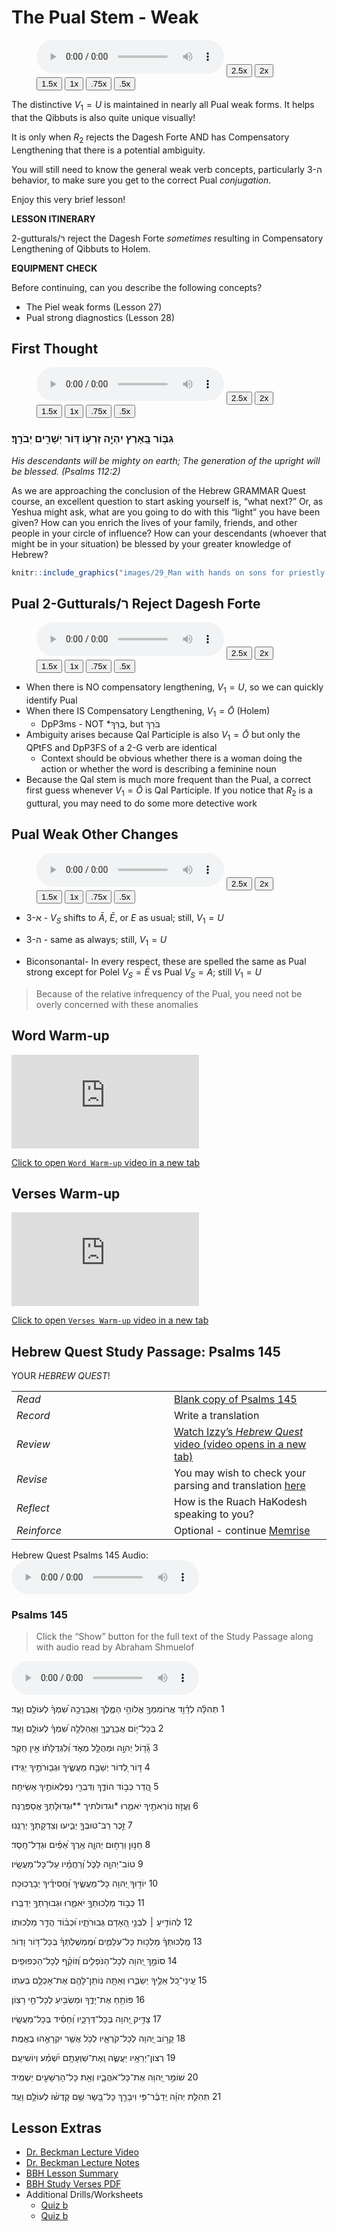 # The Pual Stem - Weak {.Dp-w}

::: {.infobox .sound}
<figure><audio id="myAudio" controls  src="./images/29.0.0.intro.m4a">
Your browser does not support the <code>audio</code> element.</audio>
<button onclick="setPlaySpeed25()" type="button">2.5x</button> <button onclick="setPlaySpeed2()" type="button">2x</button> <button onclick="setPlaySpeed15()" type="button">1.5x</button> <button onclick="setPlaySpeed1()" type="button">1x</button> <button onclick="setPlaySpeed075()" type="button">.75x</button> <button onclick="setPlaySpeed05()" type="button">.5x</button> 
<script>
var x = document.getElementById("myAudio");
function setPlaySpeed05() { x.playbackRate = 0.5; x.play();}
function setPlaySpeed075() {x.playbackRate = 0.75; x.play();} 
function setPlaySpeed1() {x.playbackRate = 1; x.play();}
function setPlaySpeed15() {x.playbackRate = 1.5; x.play();} 
function setPlaySpeed2() {x.playbackRate = 2; x.play();} 
function setPlaySpeed25() {x.playbackRate = 2.5;x.play();} 
</script> </figure>
:::

The distinctive $V_1 = U$ is maintained in nearly all Pual weak forms.  It helps that the Qibbuts is also quite unique visually! 

It is only when $R_2$ rejects the Dagesh Forte AND has Compensatory Lengthening that there is a potential ambiguity.

You will still need to know the general weak verb concepts, particularly 3-ה behavior, to make sure you get to the correct Pual _conjugation_.

Enjoy this very brief lesson!


::: {.box .map}
__LESSON ITINERARY__

2-gutturals/ר reject the Dagesh Forte _sometimes_ resulting in Compensatory Lengthening of Qibbuts to Holem.
:::

::: {.box .stop}
__EQUIPMENT CHECK__

Before continuing, can you describe the following concepts?

* The Piel weak forms (Lesson 27)
* Pual strong diagnostics (Lesson 28)
:::

## First Thought {-}


::: {.infobox .sound}
<figure><audio id="myAudio" controls  src="./images/29.0.1-3.Psalms112.2.mp3">
Your browser does not support the <code>audio</code> element.</audio>
<button onclick="setPlaySpeed25()" type="button">2.5x</button> <button onclick="setPlaySpeed2()" type="button">2x</button> <button onclick="setPlaySpeed15()" type="button">1.5x</button> <button onclick="setPlaySpeed1()" type="button">1x</button> <button onclick="setPlaySpeed075()" type="button">.75x</button> <button onclick="setPlaySpeed05()" type="button">.5x</button> 
<script>
var x = document.getElementById("myAudio");
function setPlaySpeed05() { x.playbackRate = 0.5; x.play();}
function setPlaySpeed075() {x.playbackRate = 0.75; x.play();} 
function setPlaySpeed1() {x.playbackRate = 1; x.play();}
function setPlaySpeed15() {x.playbackRate = 1.5; x.play();} 
function setPlaySpeed2() {x.playbackRate = 2; x.play();} 
function setPlaySpeed25() {x.playbackRate = 2.5;x.play();} 
</script> </figure>
:::

### <span class="he">גִּבּ֣וֹר בָּ֭אָרֶץ יִהְיֶ֣ה זַרְע֑וֹ דּ֭וֹר יְשָׁרִ֣ים יְבֹרָֽךְ׃</span> {-}

*His descendants will be mighty on earth; The generation of the upright will be blessed. (Psalms 112:2)*

As we are approaching the conclusion of the Hebrew GRAMMAR Quest course, an excellent question to start asking yourself is, "what next?" Or, as Yeshua might ask, what are you going to do with this "light" you have been given?  How can you enrich the lives of your family, friends, and other people in your circle of influence?  How can your descendants (whoever that might be in your situation) be blessed by your greater knowledge of Hebrew?


```r

knitr::include_graphics("images/29_Man with hands on sons for priestly blessing, tb092302202.jpg")
``` 




## Pual 2-Gutturals/ר Reject Dagesh Forte

::: {.infobox .sound}
<figure><audio id="myAudio" controls  src="./images/29.1.m4a">
Your browser does not support the <code>audio</code> element.</audio>
<button onclick="setPlaySpeed25()" type="button">2.5x</button> <button onclick="setPlaySpeed2()" type="button">2x</button> <button onclick="setPlaySpeed15()" type="button">1.5x</button> <button onclick="setPlaySpeed1()" type="button">1x</button> <button onclick="setPlaySpeed075()" type="button">.75x</button> <button onclick="setPlaySpeed05()" type="button">.5x</button> 
<script>
var x = document.getElementById("myAudio");
function setPlaySpeed05() { x.playbackRate = 0.5; x.play();}
function setPlaySpeed075() {x.playbackRate = 0.75; x.play();} 
function setPlaySpeed1() {x.playbackRate = 1; x.play();}
function setPlaySpeed15() {x.playbackRate = 1.5; x.play();} 
function setPlaySpeed2() {x.playbackRate = 2; x.play();} 
function setPlaySpeed25() {x.playbackRate = 2.5;x.play();} 
</script> </figure>
:::

* When there is NO compensatory lengthening, $V_1 = U$, so we can quickly identify Pual
* When there IS Compensatory Lengthening, $V_1 = \bar O$ (Holem)
    * DpP3ms - NOT *<span class="he">בֻּרַּךְ</span>, but <span class="he">בֹּרַךְ</span>
* Ambiguity arises because Qal Participle is also $V_1 = \bar O$ but only the QPtFS and DpP3FS of a 2-G verb are identical
    * Context should be obvious whether there is a woman doing the action or whether the word is describing a feminine noun
* Because the Qal stem is much more frequent than the Pual, a correct first guess whenever $V_1 = \bar O$ is Qal Participle.  If you notice that $R_2$ is a guttural, you may need to do some more detective work


## Pual Weak Other Changes

::: {.infobox .sound}
<figure><audio id="myAudio" controls  src="./images/29.2.m4a">
Your browser does not support the <code>audio</code> element.</audio>
<button onclick="setPlaySpeed25()" type="button">2.5x</button> <button onclick="setPlaySpeed2()" type="button">2x</button> <button onclick="setPlaySpeed15()" type="button">1.5x</button> <button onclick="setPlaySpeed1()" type="button">1x</button> <button onclick="setPlaySpeed075()" type="button">.75x</button> <button onclick="setPlaySpeed05()" type="button">.5x</button> 
<script>
var x = document.getElementById("myAudio");
function setPlaySpeed05() { x.playbackRate = 0.5; x.play();}
function setPlaySpeed075() {x.playbackRate = 0.75; x.play();} 
function setPlaySpeed1() {x.playbackRate = 1; x.play();}
function setPlaySpeed15() {x.playbackRate = 1.5; x.play();} 
function setPlaySpeed2() {x.playbackRate = 2; x.play();} 
function setPlaySpeed25() {x.playbackRate = 2.5;x.play();} 
</script> </figure>
:::

* 3-א - $V_S$ shifts to $\bar A$, $\bar E$, or $E$ as usual; still, $V_1 = U$

* 3-ה - same as always; still, $V_1 = U$

* Biconsonantal- In every respect, these are spelled the same as Pual strong except for Polel $V_S = \bar E$ vs Pual $V_S = A$; still $V_1 = U$


> Because of the relative infrequency of the Pual, you need not be overly concerned with these anomalies

## Word Warm-up {-}

<div class="container">
<iframe class="responsive-iframe" src="https://youtube.com/embed/OO2Hy6apXlg" frameborder="0"></iframe>
</div>

[Click to open `Word Warm-up` video in a new tab](https://youtu.be/OO2Hy6apXlg){target="_blank"}



## Verses Warm-up {-}

<div class="container">
<iframe class="responsive-iframe" src="https://youtube.com/embed/YiO_gyPz-nM" frameborder="0"></iframe>
</div>

[Click to open `Verses Warm-up` video in a new tab](https://youtu.be/YiO_gyPz-nM){target="_blank"}


## Hebrew Quest Study Passage: Psalms 145 {-}


YOUR _HEBREW QUEST_!

| | 
|:- |:-  
| *Read* | [Blank copy of Psalms 145](https://docs.google.com/document/d/1PjBUYB3ws2mdtdbHZsRz3Ji1W2dwyAvon3wJCrsP6qo/copy){target="_blank"}
| *Record* | Write a translation
| *Review* | [Watch Izzy's _Hebrew Quest_ video (video opens in a new tab)](https://holylanguage.com/psalm-145.php){target="_blank"}
| *Revise* | You may wish to check your parsing and translation [here](https://scholarsgateway.com/search/WLC-ESV/Psalms/145){target="_blank"}
| *Reflect* | How is the Ruach HaKodesh speaking to you?
| *Reinforce* | Optional - continue [Memrise](https://app.memrise.com/course/5406435/hebrew-quest-lessons-1-to-40/){target="_blank}

<span class="scc">Hebrew Quest Psalms 145 Audio:<audio controls src="./images/29.Psalms145.m4a">
Your browser does not support the <code>audio</code> element.</audio> </span>



### Psalms 145 {-}

> Click the "Show" button for the full text of the Study Passage along with audio read by Abraham Shmuelof

<div class="fold">

<span class="scc"><audio controls src="./images/t26e5.m4a">
Your browser does not support the <code>audio</code> element.</audio>
</span>


<span class="he"><p align="right">
‫ 1  תְּהִלָּ֗ה לְדָ֫וִ֥ד אֲרוֹמִמְךָ֣ אֱלוֹהַ֣י הַמֶּ֑לֶךְ וַאֲבָרֲכָ֥ה שִׁ֝מְךָ֗ לְעוֹלָ֥ם וָעֶֽד׃ ‬

‫ 2  בְּכָל־י֥וֹם אֲבָרֲכֶ֑ךָּ וַאֲהַלְלָ֥ה שִׁ֝מְךָ֗ לְעוֹלָ֥ם וָעֶֽד׃ ‬

‫ 3  גָּ֘ד֤וֹל יְהוָ֣ה וּמְהֻלָּ֣ל מְאֹ֑ד וְ֝לִגְדֻלָּת֗וֹ אֵ֣ין חֵֽקֶר׃ ‬

‫ 4  דּ֣וֹר לְ֭דוֹר יְשַׁבַּ֣ח מַעֲשֶׂ֑יךָ וּגְב֖וּרֹתֶ֣יךָ יַגִּֽידוּ׃ ‬

‫ 5  הֲ֭דַר כְּב֣וֹד הוֹדֶ֑ךָ וְדִבְרֵ֖י נִפְלְאוֹתֶ֣יךָ אָשִֽׂיחָה׃ ‬

‫ 6  וֶעֱז֣וּז נוֹרְאֹתֶ֣יךָ יֹאמֵ֑רוּ *וגדולתיך **וּגְדוּלָּתְךָ֥ אֲסַפְּרֶֽנָּה׃ ‬

‫ 7  זֵ֣כֶר רַב־טוּבְךָ֣ יַבִּ֑יעוּ וְצִדְקָתְךָ֥ יְרַנֵּֽנוּ׃ ‬

‫ 8  חַנּ֣וּן וְרַח֣וּם יְהוָ֑ה אֶ֥רֶךְ אַ֝פַּ֗יִם וּגְדָל־חָֽסֶד׃ ‬

‫ 9  טוֹב־יְהוָ֥ה לַכֹּ֑ל וְ֝רַחֲמָ֗יו עַל־כָּל־מַעֲשָֽׂיו׃ ‬

‫ 10 יוֹד֣וּךָ יְ֭הוָה כָּל־מַעֲשֶׂ֑יךָ וַ֝חֲסִידֶ֗יךָ יְבָרֲכֽוּכָה׃ ‬

‫ 11 כְּב֣וֹד מַלְכוּתְךָ֣ יֹאמֵ֑רוּ וּגְבוּרָתְךָ֥ יְדַבֵּֽרוּ׃ ‬

‫ 12 לְהוֹדִ֤יעַ ׀ לִבְנֵ֣י הָ֭אָדָם גְּבוּרֹתָ֑יו וּ֝כְב֗וֹד הֲדַ֣ר מַלְכוּתֽוֹ׃ ‬

‫ 13 מַֽלְכוּתְךָ֗ מַלְכ֥וּת כָּל־עֹֽלָמִ֑ים וּ֝מֶֽמְשֶׁלְתְּךָ֗ בְּכָל־דּ֥וֹר וָדֽוֹר׃ ‬

‫ 14 סוֹמֵ֣ךְ יְ֭הוָה לְכָל־הַנֹּפְלִ֑ים וְ֝זוֹקֵ֗ף לְכָל־הַכְּפוּפִֽים׃ ‬

‫ 15 עֵֽינֵי־כֹ֭ל אֵלֶ֣יךָ יְשַׂבֵּ֑רוּ וְאַתָּ֤ה נֽוֹתֵן־לָהֶ֖ם אֶת־אָכְלָ֣ם בְּעִתּֽוֹ׃ ‬

‫ 16 פּוֹתֵ֥חַ אֶת־יָדֶ֑ךָ וּמַשְׂבִּ֖יעַ לְכָל־חַ֣י רָצֽוֹן׃ ‬

‫ 17 צַדִּ֣יק יְ֭הוָה בְּכָל־דְּרָכָ֑יו וְ֝חָסִ֗יד בְּכָל־מַעֲשָֽׂיו׃ ‬

‫ 18 קָר֣וֹב יְ֭הוָה לְכָל־קֹרְאָ֑יו לְכֹ֤ל אֲשֶׁ֖ר יִקְרָאֻ֣הוּ בֶאֱמֶֽת׃ ‬

‫ 19 רְצוֹן־יְרֵאָ֥יו יַעֲשֶׂ֑ה וְֽאֶת־שַׁוְעָתָ֥ם יִ֝שְׁמַ֗ע וְיוֹשִׁיעֵֽם׃ ‬

‫ 20 שׁוֹמֵ֣ר יְ֭הוָה אֶת־כָּל־אֹהֲבָ֑יו וְאֵ֖ת כָּל־הָרְשָׁעִ֣ים יַשְׁמִֽיד׃ ‬

‫ 21 תְּהִלַּ֥ת יְהוָ֗ה יְֽדַבֶּ֫ר־פִּ֥י וִיבָרֵ֣ךְ כָּל־בָּ֭שָׂר שֵׁ֥ם קָדְשׁ֗וֹ לְעוֹלָ֥ם וָעֶֽד׃ ‬


</span></p>
</div>

## Lesson Extras {-}

* [Dr. Beckman Lecture Video](http://youtu.be/36RA9V4cwiE){target=“_blank”}
* [Dr. Beckman Lecture Notes](https://hebrewsyntax.org/bbh2new/29_overheads_bw.pdf){target=“_blank”}
* [BBH Lesson Summary](http://hebrew.billmounce.com/BasicsBiblicalHebrew-29.pdf){target=“_blank”}
* [BBH Study Verses PDF](http://hebrew.billmounce.com/Biblical_examples_29.pdf){target=“_blank”}
* Additional Drills/Worksheets 
    * [Quiz b](https://hebrewsyntax.org/bbh2new/29_quiz_new.pdf){target=“_blank”}
    * [Quiz b](https://hebrewsyntax.org/bbh2new/29_quiz_practice.pdf){target=“_blank”}
